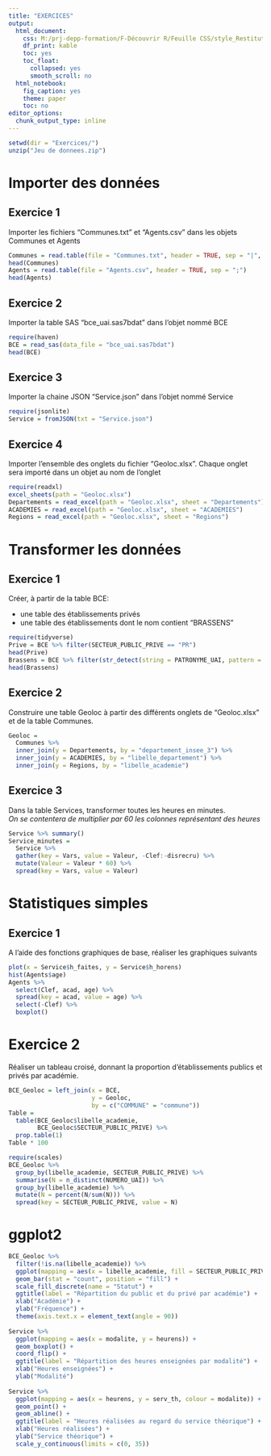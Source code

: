 ---
title: "EXERCICES"
output:
  html_document:
    css: M:/prj-depp-formation/F-Découvrir R/Feuille CSS/style_Restitution_MEN.css
    df_print: kable
    toc: yes
    toc_float:
      collapsed: yes
      smooth_scroll: no
  html_notebook:
    fig_caption: yes
    theme: paper
    toc: no
editor_options: 
  chunk_output_type: inline
---

```{r eval=FALSE, include=FALSE}
setwd(dir = "Exercices/")
unzip("Jeu de donnees.zip")
```

# Importer des données
## Exercice 1
Importer les fichiers “Communes.txt” et “Agents.csv” dans les objets Communes et Agents

```{r}
Communes = read.table(file = "Communes.txt", header = TRUE, sep = "|", quote = "\"")
head(Communes)
Agents = read.table(file = "Agents.csv", header = TRUE, sep = ";")
head(Agents)
```

## Exercice 2
Importer la table SAS “bce_uai.sas7bdat” dans l’objet nommé BCE

```{r}
require(haven)
BCE = read_sas(data_file = "bce_uai.sas7bdat")
head(BCE)
```

## Exercice 3
Importer la chaine JSON “Service.json” dans l’objet nommé Service

```{r}
require(jsonlite)
Service = fromJSON(txt = "Service.json")
```

## Exercice 4
Importer l’ensemble des onglets du fichier “Geoloc.xlsx”. Chaque onglet sera importé dans un objet au nom de l’onglet

```{r}
require(readxl)
excel_sheets(path = "Geoloc.xlsx")
Departements = read_excel(path = "Geoloc.xlsx", sheet = "Departements")
ACADEMIES = read_excel(path = "Geoloc.xlsx", sheet = "ACADEMIES")
Regions = read_excel(path = "Geoloc.xlsx", sheet = "Regions")
```
# Transformer les données
## Exercice 1

Créer, à partir de la table BCE:

* une table des établissements privés
* une table des établissements dont le nom contient “BRASSENS”

```{r}
require(tidyverse)
Prive = BCE %>% filter(SECTEUR_PUBLIC_PRIVE == "PR")
head(Prive)
Brassens = BCE %>% filter(str_detect(string = PATRONYME_UAI, pattern = "BRASSENS"))
head(Brassens)
```

## Exercice 2
Construire une table Geoloc à partir des différents onglets de “Geoloc.xlsx” et de la table Communes.

```{r}
Geoloc = 
  Communes %>% 
  inner_join(y = Departements, by = "departement_insee_3") %>% 
  inner_join(y = ACADEMIES, by = "libelle_departement") %>% 
  inner_join(y = Regions, by = "libelle_academie")
```

## Exercice 3

Dans la table Services, transformer toutes les heures en minutes.   
*On se contentera de multiplier par 60 les colonnes représentant des heures*

```{r}
Service %>% summary()
Service_minutes = 
  Service %>% 
  gather(key = Vars, value = Valeur, -Clef:-disrecru) %>% 
  mutate(Valeur = Valeur * 60) %>%
  spread(key = Vars, value = Valeur)
```

# Statistiques simples
## Exercice 1

A l’aide des fonctions graphiques de base, réaliser les graphiques suivants 

```{r}
plot(x = Service$h_faites, y = Service$h_horens)
hist(Agents$age)
Agents %>%
  select(Clef, acad, age) %>%
  spread(key = acad, value = age) %>%
  select(-Clef) %>%
  boxplot()
```

# Exercice 2
Réaliser un tableau croisé, donnant la proportion d’établissements publics et privés par académie.

```{r}
BCE_Geoloc = left_join(x = BCE,
                       y = Geoloc,
                       by = c("COMMUNE" = "commune"))
Table =
  table(BCE_Geoloc$libelle_academie,
        BCE_Geoloc$SECTEUR_PUBLIC_PRIVE) %>%
  prop.table(1)
Table * 100
```

```{r paged.print=TRUE}
require(scales)
BCE_Geoloc %>% 
  group_by(libelle_academie, SECTEUR_PUBLIC_PRIVE) %>% 
  summarise(N = n_distinct(NUMERO_UAI)) %>% 
  group_by(libelle_academie) %>% 
  mutate(N = percent(N/sum(N))) %>% 
  spread(key = SECTEUR_PUBLIC_PRIVE, value = N) 
```

# ggplot2

```{r}
BCE_Geoloc %>%
  filter(!is.na(libelle_academie)) %>%
  ggplot(mapping = aes(x = libelle_academie, fill = SECTEUR_PUBLIC_PRIVE)) +
  geom_bar(stat = "count", position = "fill") +
  scale_fill_discrete(name = "Statut") +
  ggtitle(label = "Répartition du public et du privé par académie") +
  xlab("Académie") +
  ylab("Fréquence") +
  theme(axis.text.x = element_text(angle = 90))
  
Service %>%
  ggplot(mapping = aes(x = modalite, y = heurens)) +
  geom_boxplot() +
  coord_flip() +
  ggtitle(label = "Répartition des heures enseignées par modalité") +
  xlab("Heures enseignées") +
  ylab("Modalité")
  
Service %>%
  ggplot(mapping = aes(x = heurens, y = serv_th, colour = modalite)) +
  geom_point() +
  geom_abline() +
  ggtitle(label = "Heures réalisées au regard du service théorique") +
  xlab("Heures réalisées") +
  ylab("Service théorique") +
  scale_y_continuous(limits = c(0, 35))
```

